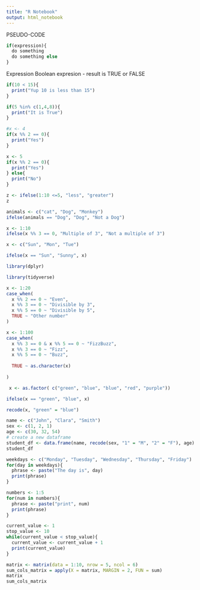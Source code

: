 ```yaml
---
title: "R Notebook"
output: html_notebook
---
```


PSEUDO-CODE

```r
if(expression){
  do something
  do something else
}
```

Expression Boolean expresion - result is TRUE or FALSE

```r
if(10 < 15){
  print("Yup 10 is less than 15")
}
```

```r
if(5 %in% c(1,4,8)){
  print("It is True")
}
```

```r
#x <- 4
if(x %% 2 == 0){
  print("Yes")
}
```

```r
x <- 5
if(x %% 2 == 0){
  print("Yes")
} else{
  print("No")
}
```

```r
z <- ifelse(1:10 <=5, "less", "greater")
z
```


```r
animals <- c("cat", "Dog", "Monkey")
ifelse(animals == "Dog", "Dog", "Not a Dog")
```

```r
x <- 1:10
ifelse(x %% 3 == 0, "Multiple of 3", "Not a multiple of 3")

```

```r
x <- c("Sun", "Mon", "Tue")

ifelse(x == "Sun", "Sunny", x)
```

```r
library(dplyr)
```

```r
library(tidyverse)
```


```r
x <- 1:20
case_when(
  x %% 2 == 0 ~ "Even",
  x %% 3 == 0 ~ "Divisible by 3",
  x %% 5 == 0 ~ "Divisible by 5",
  TRUE ~ "Other number"
)
```


```r
x <- 1:100
case_when(
  x %% 3 == 0 & x %% 5 == 0 ~ "FizzBuzz",
  x %% 3 == 0 ~ "Fizz",
  x %% 5 == 0 ~ "Buzz",
  
  TRUE ~ as.character(x)
  
)
```


```r
 x <- as.factor( c("green", "blue", "blue", "red", "purple"))

ifelse(x == "green", "blue", x)
```


```r
recode(x, "green" = "blue")
```


```r
name <- c("John", "Clara", "Smith")
sex <- c(1, 2, 1)
age <- c(30, 32, 54)
# create a new dataframe
student_df <- data.frame(name, recode(sex, "1" = "M", "2" = "F"), age)
student_df
```

```r
weekdays <- c("Monday", "Tuesday", "Wednesday", "Thursday", "Friday")
for(day in weekdays){
  phrase <- paste("The day is", day)
  print(phrase)
}
```


```r
numbers <- 1:5
for(num in numbers){
  phrase <- paste("print", num)
  print(phrase)
}
```

```r
current_value <- 1
stop_value <- 10
while(current_value < stop_value){
  current_value <- current_value + 1
  print(current_value)
}
```

```r
matrix <- matrix(data = 1:10, nrow = 5, ncol = 6)
sum_cols_matrix = apply(X = matrix, MARGIN = 2, FUN = sum)
matrix
sum_cols_matrix
```



